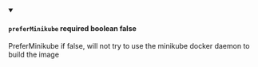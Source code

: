 
<details className="config-field" data-expandable="false" open>
<summary>

#### `preferMinikube` <span class="config-field-required" data-required="false">required</span> <span class="config-field-type">boolean</span> <span class="config-field-default">false</span> <span class="config-field-enum"></span>

PreferMinikube if false, will not try to use the minikube docker daemon to build the image

</summary>



</details>
